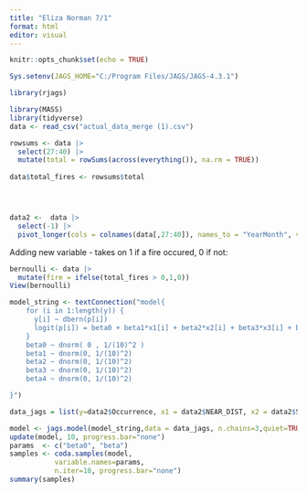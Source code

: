 ```yaml
---
title: "Eliza Norman 7/1"
format: html
editor: visual
---
```


```r
knitr::opts_chunk$set(echo = TRUE)

Sys.setenv(JAGS_HOME="C:/Program Files/JAGS/JAGS-4.3.1")

library(rjags)

library(MASS)
library(tidyverse)
data <- read_csv("actual_data_merge (1).csv")

rowsums <- data |>
  select(27:40) |>
  mutate(total = rowSums(across(everything()), na.rm = TRUE))
 
data$total_fires <- rowsums$total




data2 <-  data |>
  select(-1) |>
  pivot_longer(cols = colnames(data[,27:40]), names_to = "YearMonth", values_to = "Occurrence" )
```

Adding new variable - takes on 1 if a fire occured, 0 if not:
```r
bernoulli <- data |>
  mutate(fire = ifelse(total_fires > 0,1,0))
View(bernoulli)
```


```r

model_string <- textConnection("model{
    for (i in 1:length(y)) {
      y[i] ~ dbern(p[i])
      logit(p[i]) = beta0 + beta1*x1[i] + beta2*x2[i] + beta3*x3[i] + beta4*x4[i] 
    }
    beta0 ~ dnorm( 0 , 1/(10)^2 )
    beta1 ~ dnorm(0, 1/(10)^2)
    beta2 ~ dnorm(0, 1/(10)^2)
    beta3 ~ dnorm(0, 1/(10)^2)
    beta4 ~ dnorm(0, 1/(10)^2)

}")

data_jags = list(y=data2$Occurrence, x1 = data2$NEAR_DIST, x2 = data2$Shape_Leng, x3 = data2$Shape_Area, x4 = data2$Region)

model <- jags.model(model_string,data = data_jags, n.chains=3,quiet=TRUE)
update(model, 10, progress.bar="none")
params  <- c("beta0", "beta")
samples <- coda.samples(model, 
           variable.names=params, 
           n.iter=10, progress.bar="none")
summary(samples)
```
